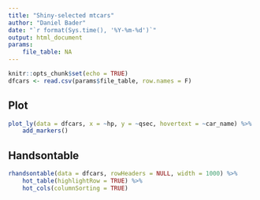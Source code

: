 ```yaml
---
title: "Shiny-selected mtcars"
author: "Daniel Bader"
date: "`r format(Sys.time(), '%Y-%m-%d')`"
output: html_document
params:
    file_table: NA
---
```


```r
knitr::opts_chunk$set(echo = TRUE)
dfcars <- read.csv(params$file_table, row.names = F)
```

## Plot

```r
plot_ly(data = dfcars, x = ~hp, y = ~qsec, hovertext = ~car_name) %>%
    add_markers()
```

## Handsontable

```r
rhandsontable(data = dfcars, rowHeaders = NULL, width = 1000) %>%
    hot_table(highlightRow = TRUE) %>%
    hot_cols(columnSorting = TRUE)
```
